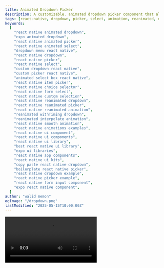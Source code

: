 ```yaml
---
title: Animated Dropdown Picker
description: A customizable, animated dropdown picker component that allows users to select an item from a list, with support for custom item rendering and controlled open/close state.
tags: [react-native, dropdown, picker, select, animation, reanimated, ui-component, form-input]
keywords:
  [
    "react native animated dropdown",
    "expo animated dropdown",
    "react native animated picker",
    "react native animated select",
    "dropdown menu react native",
    "react native dropdown",
    "react native picker",
    "react native select",
    "custom dropdown react native",
    "custom picker react native",
    "animated select box react native",
    "react native item picker",
    "react native choice selector",
    "react native form select",
    "react native custom selection",
    "react native reanimated dropdown",
    "react native reanimated picker",
    "react native reanimated animation",
    "reanimated withTiming dropdown",
    "reanimated interpolate animation",
    "react native smooth animation",
    "react native animations examples",
    "react native ui component",
    "react native ui components",
    "react native ui library",
    "best react native ui library",
    "expo ui libraries",
    "react native app components",
    "react native ui kits",
    "copy paste react native dropdown",
    "boilerplate react native picker",
    "react native dropdown example",
    "react native picker example",
    "react native form input component",
    "expo react native component",
  ]
author: "walid memon"
ogImage: "/dropdown.png"
lastModified: "2025-05-15T10:00:00Z"
---
```


<Video src="https://cdn.jsdelivr.net/gh/waleedcj/EziuiAssets/picker.mp4"  aria-label='Dropdown picker demo' />

## Installation

  <Stepper>
  <StepperItem title="Step 1: Install Dependencies">
    ```plaintext
    npx expo install @expo/vector-icons/Ionicons
    ```
  </StepperItem>

  <StepperItem title="Step 2: Create and copy DropdownPicker.tsx">

  ```typescript:DropdownPicker.tsx
import React, { useEffect } from "react";
import {
	View,
	TouchableOpacity,
	Text,
	FlatList,
	StyleSheet,
	StyleProp,
	ViewStyle,
	TextStyle,
	ListRenderItem,
	useWindowDimensions,
	PixelRatio,
} from "react-native";
import Animated, {
	useSharedValue,
	useAnimatedStyle,
	withTiming,
	Easing,
	interpolate,
	Extrapolation,
	ReduceMotion,
} from "react-native-reanimated";

const INPUT_HEIGHT = 60;

export type DropdownPickerItem = {
	id: string | number;
	label: string;
	value: any;
	[key: string]: any;
}

type DropdownPickerProps<TItem extends DropdownPickerItem> = {
	isOpen: boolean;
	setIsOpen: (open: boolean) => void;
	data: TItem[];
	onItemSelected: (item: TItem) => void;
    inputHeight?: number;
	renderItem?: ListRenderItem<TItem>;
	placeholder?: string;
	selectedValue?: TItem | null;
	triggerContainerStyle?: StyleProp<ViewStyle>;
	triggerTextStyle?: StyleProp<TextStyle>;
	triggerIcon?: React.ReactElement;
	dropdownBackgroundColor?: string;
	dropdownMaxHeight?: number; // User-defined max height for the list itself
	dropdownItemTextStyle?: StyleProp<TextStyle>;
	dropdownSeparatorColor?: string;
	animationDuration?: number;
	reduceMotion?: "never" | "always" | "system";
	containerStyle?: StyleProp<ViewStyle>; // Overall container style
	itemHeight?: number; // Optional: if you know the exact height of each item
};

const DropdownPicker = <TItem extends DropdownPickerItem>({
	data,
	onItemSelected,
    isOpen,
    setIsOpen,
	renderItem,
	placeholder = "Select an item...",
	selectedValue,
	triggerContainerStyle,
	triggerTextStyle,
	triggerIcon,
	dropdownBackgroundColor = "#FFFFFF",
	dropdownMaxHeight,
	dropdownItemTextStyle,
	dropdownSeparatorColor = "#E0E0E0",
	animationDuration = 300,
	reduceMotion = "system",
	containerStyle,
	itemHeight = 45, // Default estimated item height
}: DropdownPickerProps<TItem>) => {
	const animationProgress = useSharedValue(0);
	const fontScale = PixelRatio.getFontScale();
	const { height: windowHeight, width: windowWidth } = useWindowDimensions();
	// Calculate default max height for the dropdown list part
	const defaultListMaxHeight = dropdownMaxHeight || windowHeight * 0.4;
    // Calculate the actual height the list content would take
	const listContentActualHeight = data.length * itemHeight;
    //take the min height this is useful for when the list is small
	const listVisibleHeight = Math.min(defaultListMaxHeight, listContentActualHeight);

	const motion =
		reduceMotion === "never"
			? ReduceMotion.Never
			: reduceMotion === "always"
				? ReduceMotion.Always
				: ReduceMotion.System;

	const TIMING_CONFIG = {
		duration: animationDuration,
		easing: Easing.bezier(0.25, 0.1, 0.25, 1),
		reduceMotion: motion,
	};

    useEffect(() => {
        if (isOpen) {
            // Parent wants to open it
            animationProgress.value = withTiming(1, TIMING_CONFIG);
        } else {
            // Parent wants to close it
            animationProgress.value = withTiming(0, TIMING_CONFIG);
        }
    }, [isOpen, animationProgress, TIMING_CONFIG]); 

	const toggleDropdown = () => {
        setIsOpen(!isOpen); 
	};

	const handleItemPress = (item: TItem) => {
		onItemSelected(item);
	};

	const animatedOuterContainerStyle = useAnimatedStyle(() => {
		// The outer container's height animates from INPUT_HEIGHT to INPUT_HEIGHT + listVisibleHeight
		const height = interpolate(
			animationProgress.value,
			[0, 1],
			[INPUT_HEIGHT * fontScale, (INPUT_HEIGHT * fontScale) + (data.length > 0 ? listVisibleHeight : 0)], // No extra height if no data
			Extrapolation.CLAMP
		);
		return { height };
	});

	const animatedDropdownContentStyle = useAnimatedStyle(() => {
		const opacity = interpolate(
			animationProgress.value,
			[0, 0.5, 1], // Start fading in a bit later
			[0, 0, 1],
			Extrapolation.CLAMP
		);
		const translateY = interpolate(
			animationProgress.value,
			[0, 1],
			[-20, 0], // Slide down effect
			Extrapolation.CLAMP
		);
		return { opacity, transform: [{ translateY }] };
	});

    const animatedIconStyle = useAnimatedStyle(() => {
        return {
            transform: [{ rotate: `${interpolate(animationProgress.value, [0, 1], [0, 180])}deg` }],
        }
    })

	const defaultRenderItem: ListRenderItem<TItem> = ({ item }) => (
		<TouchableOpacity style={styles.defaultItemContainer} onPress={() => handleItemPress(item)}>
			<Text style={[styles.defaultItemText, dropdownItemTextStyle]}>{item.label}</Text>
		</TouchableOpacity>
	);

	return (
		<Animated.View
			style={[
				styles.outerContainer,
				{ width: windowWidth - 32, backgroundColor: dropdownBackgroundColor }, // Background here for the whole area
				containerStyle,
				animatedOuterContainerStyle, // Height animation here
			]}
		>
			<TouchableOpacity
				activeOpacity={0.7}
				onPress={toggleDropdown}
				style={[styles.triggerArea, { height: INPUT_HEIGHT * fontScale}, triggerContainerStyle]}
			>
				<Text style={[styles.triggerText, triggerTextStyle]} numberOfLines={1}>
					{selectedValue ? selectedValue.label : placeholder}
				</Text>
				<Animated.View style={animatedIconStyle}>
					{triggerIcon}
				</Animated.View>
			</TouchableOpacity>

			{/* The list part, only rendered when isOpen for performance, animated for visual effect */}
			{isOpen && data.length > 0 && (
				<Animated.View style={[styles.listWrapper, animatedDropdownContentStyle]}>
                    {/* you can replace FlatList with flashlist or legendlist just import and use */}
					<FlatList
						data={data}
						renderItem={renderItem || defaultRenderItem}
						keyExtractor={(item) => String(item.id)}
						showsVerticalScrollIndicator={false}
						keyboardShouldPersistTaps="handled"
						ItemSeparatorComponent={
							dropdownSeparatorColor
								? () => <View style={[styles.separator, { backgroundColor: dropdownSeparatorColor }]} />
								: () => <></>
						}
						style={{ maxHeight: listVisibleHeight }} // Ensure FlatList doesn't exceed calculated visible height
                        ListEmptyComponent={() => (
                            <View style={[styles.emptyListContainer, animatedDropdownContentStyle]}>
                                <Text style={styles.emptyListText}>No items available</Text>
                            </View>
                        )}
					/>
				</Animated.View>
			)}
		</Animated.View>
	);
};

const styles = StyleSheet.create({
	outerContainer: {
		borderRadius: 8,
		overflow: "hidden",
		zIndex: 1,
	},
	triggerArea: {
		flexDirection: "row",
		alignItems: "center",
		justifyContent: "space-between",
		paddingHorizontal: 12,
		zIndex: 2,
	},
	triggerText: {
		flex: 1,
		fontSize: 16,
		color: "#333",
		marginRight: 8,
	},
	listWrapper: {
		flex: 1,
		marginTop: INPUT_HEIGHT,
		position: "absolute",
		top: 0,
		left: 0,
		right: 0,
		bottom: 0,
	},
	emptyListContainer: {
		justifyContent: "center",
		alignItems: "center",
	},
	emptyListText: {
		color: "#888",
		fontSize: 14,
	},
	defaultItemContainer: {
		paddingVertical: 12,
		paddingHorizontal: 15,
	},
	defaultItemText: {
		fontSize: 16,
		color: "#333",
	},
	separator: {
		height: StyleSheet.hairlineWidth,
		marginHorizontal: 16,
	},
});

export default DropdownPicker;
```

  </StepperItem>

</Stepper>

## Usage

  ```typescript:DropdownPickerPage.tsx
import React, { useState, useMemo } from "react";
import { View, Text, StyleSheet, SafeAreaView, ListRenderItem, TouchableOpacity, useWindowDimensions, Platform } from "react-native";
import DropdownPicker, { DropdownPickerItem } from "@/components/ui/DropdownPicker"; // Adjust path
import { useAppColors } from "@/hooks/useAppColors"; // Adjust path
import Ionicons from "@expo/vector-icons/Ionicons";

interface MyCustomItem extends DropdownPickerItem {
    description?: string;
}

const carMakesData: MyCustomItem[] = [
    { id: "1", label: "Toyota", value: "toyota", description: "Reliable Japanese brand" },
    { id: "2", label: "Honda", value: "honda", description: "Known for efficiency" },
    { id: "3", label: "Ford", value: "ford", description: "American classic" },
    { id: "4", label: "BMW", value: "bmw", description: "German luxury" },
    { id: "5", label: "Tesla", value: "tesla", description: "Electric innovation"},
];

const carModelsData: MyCustomItem[] = [
    { id: "m1", label: "Corolla", value: "corolla", description: "Toyota - Compact sedan" },
    { id: "m2", label: "Civic", value: "civic", description: "Honda - Popular compact" },
    { id: "m3", label: "F-150", value: "f150", description: "Ford - Best-selling truck" },
    { id: "m4", label: "Model 3", value: "model3", description: "Tesla - Electric sedan" },
    { id: "m5", label: "3 Series", value: "3series", description: "BMW - Sport sedan" },
    { id: "m6", label: "Accord", value: "accord", description: "Honda - Mid-size sedan" },
    { id: "m7", label: "Camry", value: "camry", description: "Toyota - Family sedan" },
];

export default function DropdownPickerPage() {
    const colors = useAppColors();
    const { width: windowWidth } = useWindowDimensions();

    const [selectedMake, setSelectedMake] = useState<MyCustomItem | null>(null);
    const [isMakePickerOpen, setIsMakePickerOpen] = useState(false);

    const [selectedModel, setSelectedModel] = useState<MyCustomItem | null>(null);
    const [isModelPickerOpen, setIsModelPickerOpen] = useState(false);

    const handleMakeSelect = (item: MyCustomItem) => {
        setSelectedMake(item);
        setIsMakePickerOpen(false);
        setSelectedModel(null); // Reset model if make changes
    };

    const handleModelSelect = (item: MyCustomItem) => {
        setSelectedModel(item);
        setIsModelPickerOpen(false);
    };

    // Toggling functions to ensure only one picker is open at a time
    const toggleMakePicker = (open: boolean) => {
        setIsMakePickerOpen(open);
        if (open && isModelPickerOpen) {
            setIsModelPickerOpen(false);
        }
    };

    const toggleModelPicker = (open: boolean) => {
        setIsModelPickerOpen(open);
        if (open && isMakePickerOpen) {
            setIsMakePickerOpen(false);
        }
    };
    
   // width calculation
    const pickerWidth = useMemo(() => {
        const totalPadding = styles.container.paddingHorizontal * 2;
        const gapBetweenPickers = styles.pickersRow.gap | 10;
        return (windowWidth - totalPadding - gapBetweenPickers) / 2;
    }, [windowWidth]);


    const renderCustomDropdownItem: ListRenderItem<MyCustomItem> = ({ item }) => (
        <TouchableOpacity
            style={[styles.customItem, { backgroundColor: colors.Neutral0 }]}
            onPress={() => {
                // Determine which picker this item belongs to or pass a specific handler
                if (carMakesData.find(d => d.id === item.id)) {
                    handleMakeSelect(item);
                } else {
                    handleModelSelect(item);
                }
            }}
        >
            {item.iconName && <Ionicons name={item.iconName} size={20} color={colors.PrimaryNormal} />}
            <View style={{ marginLeft: item.iconName ? 10 : 0, flex: 1 }}>
                <Text style={[styles.customItemLabel, { color: colors.Neutral900 }]}>{item.label}</Text>
                {item.description && (
                    <Text style={[styles.customItemDesc, { color: colors.Neutral500 }]} numberOfLines={1}>
                        {item.description}
                    </Text>
                )}
            </View>
        </TouchableOpacity>
    );

    return (
        <SafeAreaView style={[styles.safeArea, { backgroundColor: colors.bgColor }]}>
            <View style={styles.container}>
                <Text style={[styles.title, { color: colors.Neutral900 }]}>Select Vehicle</Text>

                <View style={styles.pickersRow}>
                    <DropdownPicker<MyCustomItem>
                        data={carMakesData}
                        isOpen={isMakePickerOpen}
                        setIsOpen={toggleMakePicker}
                        onItemSelected={handleMakeSelect}
                        selectedValue={selectedMake}
                        placeholder="Select Make"
                        renderItem={renderCustomDropdownItem}
                        triggerIcon={<Ionicons name="chevron-down-outline" size={22} color={colors.Neutral500} />}
                        dropdownBackgroundColor={colors.Neutral0}
                        dropdownItemTextStyle={{ color: colors.Neutral700 }}
                        triggerTextStyle={{ color: colors.Neutral700 }}
                        containerStyle={{ 
                            width: pickerWidth, 
                        }} 
                        itemHeight={Platform.OS === 'ios' ? 55 : 60}
						reduceMotion="never"
                    />
                    <DropdownPicker<MyCustomItem>
                        data={carModelsData.filter(model => selectedMake ? model.description?.startsWith(selectedMake.label) : true)} // Example: Filter models by make
                        isOpen={isModelPickerOpen}
                        setIsOpen={toggleModelPicker} 
                        onItemSelected={handleModelSelect}
                        selectedValue={selectedModel}
                        placeholder="Select Model"
                        renderItem={renderCustomDropdownItem}
                        triggerIcon={<Ionicons name="chevron-down-outline" size={22} color={colors.Neutral500} />}
                        dropdownBackgroundColor={colors.Neutral0}
                        dropdownItemTextStyle={{ color: colors.Neutral700 }}
                        triggerTextStyle={{ color: colors.Neutral700 }}
						triggerContainerStyle={{ borderColor: colors.PrimaryNormal, backgroundColor: colors.Neutral0 }}
						reduceMotion="never"
						
						dropdownSeparatorColor={colors.Neutral500}
						containerStyle={{ 
                            width: pickerWidth, 
                        }}
                        itemHeight={Platform.OS === 'ios' ? 55 : 60} // Adjust if custom items are talle
                    />
                </View>
            </View>
        </SafeAreaView>
    );
}

const styles = StyleSheet.create({
    safeArea: { flex: 1 },
    container: {
        flex: 1,
        paddingHorizontal: 16,
        paddingTop: 30,
    },
    title: {
        fontSize: 24,
        fontWeight: "bold",
        marginBottom: 25,
        textAlign: "center",
    },
    pickersRow: {
        flexDirection: "row",
        justifyContent: "space-between", 
        alignItems: "flex-start", 
        width: "100%",
        marginBottom: 30,
		gap: 10,
    },
    customItem: {
        flexDirection: "row",
        alignItems: "center",
        paddingVertical: 12,
        paddingHorizontal: 16,
    },
    customItemLabel: {
        fontSize: 16,
        fontWeight: "500",
    },
    customItemDesc: {
        fontSize: 13,
        marginTop: 2,
    },
});
  ```

## Props

| Prop                      | Type                                                     | Default                | Required | Description                                                                                                                               |
| :------------------------ | :------------------------------------------------------- | :--------------------- | :------- | :---------------------------------------------------------------------------------------------------------------------------------------- |
| `isOpen`                  | `boolean`                                                |                        | Yes      | Controls whether the dropdown list is currently open or closed.                                                                             |
| `setIsOpen`               | `(open: boolean) => void;`         					   |                        | Yes      | Function to update the `isOpen` state, typically from a parent component.                                                                 |
| `data`                    | `TItem[]` (where TItem extends DropdownPickerItem)       |                        | Yes      | An array of item objects to display in the dropdown. Each item must have `id`, `label`, and `value`.                                      |
| `onItemSelected`          | `(item: TItem) => void`                                  |                        | Yes      | Callback function triggered when an item is selected from the dropdown list.                                                              |
| `inputHeight`             | `number`                                                 | `60` (INPUT_HEIGHT)    | No       | The height of the touchable trigger area of the dropdown. (Note: `INPUT_HEIGHT` is used in the code, might need to be exposed or consistent) |
| `renderItem`              | `ListRenderItem<TItem>`                                  |                        | No       | Optional custom function to render each item in the dropdown list. If not provided, a default renderer is used.                           |
| `placeholder`             | `string`                                                 | `"Select an item..."`  | No       | Placeholder text displayed in the trigger area when no item is selected.                                                                  |
| `selectedValue`           | `TItem \| null`                                          |                        | No       | The currently selected item object. If provided, its `label` will be displayed in the trigger area.                                       |
| `triggerContainerStyle`   | `StyleProp<ViewStyle>`                                   |                        | No       | Custom styles applied to the touchable trigger area `TouchableOpacity`.                                                                   |
| `triggerTextStyle`        | `StyleProp<TextStyle>`                                   |                        | No       | Custom styles applied to the text (`Text`) within the trigger area.                                                                       |
| `triggerIcon`             | `React.ReactElement`                                     |                        | No       | Optional React Element (e.g., an Icon component) to display as the dropdown arrow/indicator in the trigger area.                        |
| `dropdownBackgroundColor` | `string`                                                 | `"#FFFFFF"`            | No       | Background color for the entire dropdown component, including the list area.                                                              |
| `dropdownMaxHeight`       | `number`                                                 | `windowHeight * 0.4`   | No       | Maximum height for the scrollable list of items. Defaults to 40% of the window height.                                                    |
| `dropdownItemTextStyle`   | `StyleProp<TextStyle>`                                   |                        | No       | Custom styles applied to the text of each item in the dropdown list (used by the default `renderItem`).                                   |
| `dropdownSeparatorColor`  | `string`                                                 | `"#E0E0E0"`            | No       | Color for the separator line between items in the dropdown list. If not provided, no separator is rendered.                             |
| `animationDuration`       | `number`                                                 | `300`                  | No       | Duration of the open/close animation in milliseconds.                                                                                     |
| `reduceMotion`            | `"never" \| "always" \| "system"`                        | `"system"`             | No       | Controls animation behavior: 'never', 'always' (no animation), or 'system' (respects device settings).                                  |
| `containerStyle`          | `StyleProp<ViewStyle>`                                   |                        | No       | Custom styles applied to the outermost animated `View` container of the dropdown.                                                         |
| `itemHeight`              | `number`                                                 | `45`                   | No       | Estimated height of a single item in the list, used to calculate the dropdown's animated height.                                        |